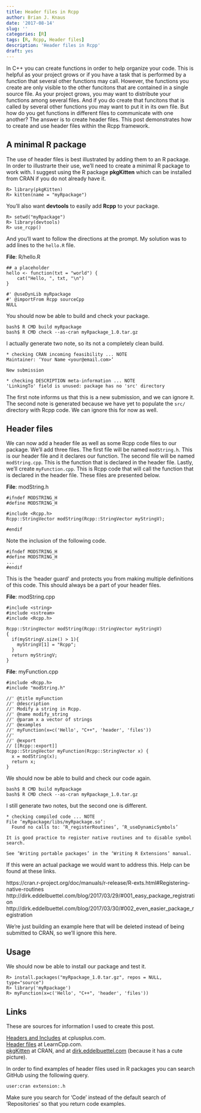 ```yaml
---
title: Header files in Rcpp
author: Brian J. Knaus
date: '2017-08-14'
slug: ''
categories: [R]
tags: [R, Rcpp, Header files]
description: 'Header files in Rcpp'
draft: yes
---
```



In C++ you can create functions in order to help organize your code.
This is helpful as your project grows or if you have a task that is performed by a function that several other functions may call.
However, the functions you create are only visible to the other funcitons that are contained in a single source file.
As your project grows, you may want to distribute your functions among several files.
And if you do create that funcitons that is called by several other functions you may want to put it in its own file.
But how do you get functions in different files to communicate with one another?
The answer is to create header files.
This post demonstrates how to create and use header files within the Rcpp framework.


## A minimal R package


The use of header files is best illustrated by adding them to an R package.
In order to illustrarte their use, we'll need to create a minimal R package to work with.
I suggest using the R package **pkgKitten** which can be installed from CRAN if you do not already have it.


```
R> library(pkgKitten)
R> kitten(name = "myRpackage")
```

You'll also want **devtools** to easily add **Rcpp** to your package.


```
R> setwd("myRpackage")
R> library(devtools)
R> use_rcpp()
```

And you'll want to follow the directions at the prompt.
My solution was to add lines to the `hello.R` file.


**File**: R/hello.R
```
## a placeholder
hello <- function(txt = "world") {
    cat("Hello, ", txt, "\n")
}

#' @useDynLib myRpackage
#' @importFrom Rcpp sourceCpp
NULL
```

You should now be able to build and check your package.


```
bash$ R CMD build myRpackage
bash$ R CMD check --as-cran myRpackage_1.0.tar.gz
```

I actually generate two note, so its not a completely clean build.

```
* checking CRAN incoming feasibility ... NOTE
Maintainer: ‘Your Name <your@email.com>’

New submission

* checking DESCRIPTION meta-information ... NOTE
'LinkingTo' field is unused: package has no 'src' directory
```

The first note informs us that this is a new submission, and we can ignore it.
The second note is generated because we have yet to populate the `src/` directory with Rcpp code.
We can ignore this for now as well.



## Header files


We can now add a header file as well as some Rcpp code files to our package.
We'll add three files.
The first file will be named `modString.h`.
This is our header file and it declares our function.
The second file will be named `modString.cpp`.
This is the function that is declared in the header file.
Lastly, we'll create `myFunction.cpp`.
This is Rcpp code that will call the function that is declared in the header file.
These files are presented below.


**File**: modString.h
```
#ifndef MODSTRING_H
#define MODSTRING_H

#include <Rcpp.h>
Rcpp::StringVector modString(Rcpp::StringVector myStringV);

#endif
```

Note the inclusion of the following code.


```
#ifndef MODSTRING_H
#define MODSTRING_H
...
#endif
```

This is the 'header guard' and protects you from making multiple definitions of this code.
This should always be a part of your header files.


**File**: modString.cpp
```
#include <string>
#include <sstream>
#include <Rcpp.h>

Rcpp::StringVector modString(Rcpp::StringVector myStringV)
{
  if(myStringV.size() > 1){
    myStringV[1] = "Rcpp";
  }
  return myStringV;
}
```

**File**: myFunction.cpp
```
#include <Rcpp.h>
#include "modString.h"

//' @title myFunction
//' @description
//' Modify a string in Rcpp.
//' @name modify_string
//' @param x a vector of strings
//' @examples
//' myFunction(x=c('Hello', "C++", 'header', 'files'))
//' 
//' @export
// [[Rcpp::export]]
Rcpp::StringVector myFunction(Rcpp::StringVector x) {
  x = modString(x);
  return x;
}
```

We should now be able to build and check our code again.


```
bash$ R CMD build myRpackage
bash$ R CMD check --as-cran myRpackage_1.0.tar.gz
```

I still generate two notes, but the second one is different.


```
* checking compiled code ... NOTE
File ‘myRpackage/libs/myRpackage.so’:
  Found no calls to: ‘R_registerRoutines’, ‘R_useDynamicSymbols’

It is good practice to register native routines and to disable symbol
search.

See ‘Writing portable packages’ in the ‘Writing R Extensions’ manual.
```

If this were an actual package we would want to address this.
Help can be found at these links.

https://cran.r-project.org/doc/manuals/r-release/R-exts.html#Registering-native-routines
http://dirk.eddelbuettel.com/blog/2017/03/29/#001_easy_package_registration
http://dirk.eddelbuettel.com/blog/2017/03/30/#002_even_easier_package_registration


We're just building an example here that will be deleted instead of being submitted to CRAN, so we'll ignore this here.


## Usage


We should now be able to install our package and test it.

```
R> install.packages("myRpackage_1.0.tar.gz", repos = NULL, type="source")
R> library('myRpackage')
R> myFunction(x=c('Hello', "C++", 'header', 'files'))
```



## Links

These are sources for information I used to create this post.

[Headers and Includes](http://www.cplusplus.com/forum/articles/10627/) at cplusplus.com.    
[Header files](http://www.learncpp.com/cpp-tutorial/19-header-files/) at LearnCpp.com.    
[pkgKitten](https://CRAN.R-project.org/package=pkgKitten) at CRAN, and at [dirk.eddelbuettel.com ](http://dirk.eddelbuettel.com/code/pkgkitten.html) (because it has a cute picture).    


In order to find examples of header files used in R packages you can search GitHub using the following query.



```
user:cran extension:.h
```

Make sure you search for 'Code' instead of the default search of 'Repositories' so that you return code examples.

